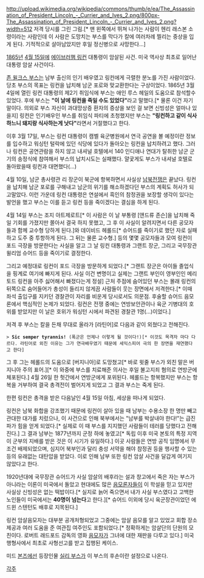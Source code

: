 http://upload.wikimedia.org/wikipedia/commons/thumb/e/ea/The_Assassination_of_President_Lincoln_-_Currier_and_Ives_2.png/800px-The_Assassination_of_President_Lincoln_-_Currier_and_Ives_2.png?width=512
저격 당시를 그린 그림.[* 맨 왼쪽에서 뛰쳐 나가는 사람이 헨리 래스본 소령이라는 사람인데 이 사람은 도망치는 부스를 막다가 칼에 여러차례 찔리는 중상을 입게 된다. 기적적으로 살아남았지만 후일 정신병으로 사망한다...]

[[1865년]] [[4월 15일]]에 [[에이브러햄 링컨]] 대통령이 암살된 사건. 미국 역사상 최초로 일어난 대통령 암살 사건이다.

[[존 윌크스 부스]]는 남부 출신의 인기 배우였고 링컨에게 극렬한 분노를 가진 사람이었다. 당초 부스의 목표는 링컨을 납치해 남군 포로와 맞교환한다는 구상이었다. 1865년 3월 4일에 열린 링컨 대통령의 제2기 취임식에 부스는 애인 루스 헤일의 도움으로 참석할수 있었다. 후에 부스는 '''"이 날에 링컨을 죽일 수도 있었다"'''라고 말했다.[* 물론 이건 자기 말이다. 의외로 부스 자신이 과대망상증 환자의 증상을 보인 걸 보면 신빙성은 얼마나 있을지] 링컨은 인기배우인 부스를 취임식 파티에 초청했지만 부스는 '''"링컨하고 같이 식사하느니 돼지랑 식사하는게 낫다"'''라면서 거절했다고 한다.

이후 3월 17일, 부스는 링컨 대통령이 캠벨 육군병원에서 연극 공연을 볼 예정이란 정보를 입수하고 워싱턴 털락에 있던 식당에 있다가 돌아오는 링컨을 납치하려고 했다. 그러나 링컨은 공연관람을 하지 않고 내셔널 호텔에서 140 인디애나 연대가 탈취한 남군 군기의 송정식에 참여해서 부스의 납치시도는 실패했다. 얄궃게도 부스가 내셔널 호텔로 돌아왔을때 링컨과 대면했다(...)

4월 10일, 남군 총사령관 리 장군이 북군에 항복하면서 사실상 [[남북전쟁]]은 끝났다. 링컨을 납치해 남군 포로를 구해내고 남군의 위기를 해소하겠다던 부스의 계획도 허사가 되고말았다. 이런 가운데 링컨 대통령은 연설에서 흑인의 참정권을 보장할 생각이 있다는 발언을 했고 부스는 이를 듣고 링컨 등을 죽이겠다는 결심을 하게 된다.

4월 14일 부스는 조지 아트제로트[* 이 사람은 이 날 부통령 [앤드류 존슨]을 납치해 죽일 기회를 가졌지만 쫄아서 결국 하지 못했고, 그 후 이 사실이 알려지면서 다른 공모자들과 함께 교수형 당하게 된다.]와 데이비드 헤롤드[* 슈어드를 죽이기로 했던 자로 실패하고 도주 중 투항하게 된다. 그 뒤는 물론 교수형.] 등의 몇몇 공모자들과 모여 링컨이 포드 극장을 방문한다는 사실을 알고 그 날 링컨 대통령과 그랜트 장군, 그리고 국무장관 윌리엄 슈어드 등을 죽이기로 결정한다.

그리고 예정대로 링컨이 포드 극장을 방문하게 되었다.[* 그랜트 장군은 아이들 졸업식을 핑계로 여기에 빠지게 된다. 사실 이건 변명이고 실제는 그랜트 부인이 영부인인 메리 토드 링컨을 아주 싫어해서 빠졌다는게 정설] 근처 주점에 숨어있던 부스는 몰래 링컨의 뒤쪽으로 숨어들어가 총성이 들리지 않게끔 사람들이 웃는 장면에서 저격한다.[* 이때 좌석 출입구를 지키던 경찰관이 자리를 비운게 당시로서도 의문점. 후술할 슈어드 음모론에서 핵심적인 논제가 되었다. 링컨은 전쟁 중에는 연방보안관이나 육군 기병대의 호위를 받았지만 이 날은 호위가 워싱턴 시에서 파견된 경찰관  1명(...)이었다.] 

저격 후 부스는 칼을 든채 무대로 올라가 [라틴어]로 다음과 같이 외쳤다고 전해진다.
 > '''Sic semper tyrannis!''' (폭군은 언제나 이렇게 될 것이다!)[* 이것도 목격자 마다 다르다. 라틴어로 외친 이유는 그가 연극배우였기 때문에 세익스피어 극의 한 장면을 재연했다고 한다]

그 후 그는 헤롤드의 도움으로 [버지니아]로 도망쳤고[* 바로 윗줄 부스가 외친 말은 버지니아 주의 표어.][* 이 와중에 부스를 치료해준 의사는 후일 불고지죄 혐의로 연방군에 체포된다.] 4월 26일 한 헛간에서 연방군에게 포위된다. 헤롤드는 항복했지만 부스는 항복을 거부하여 결국 총격전이 벌어지게 되었고 그 결과 부스는 죽게 된다.

한편 링컨은 총격을 받은 다음날인 4월 15일 아침, 세상을 떠나게 되었다.

링컨은 남북 화합을 강조했기 때문에 링컨이 살아 있을 때 남부는 수용소장 한 명만 빼고 관대한 대가를 치렀으나, 이 사건으로 인해 북부에서는 "남부를 박살내야 한다!"는 급진파가 힘을 얻게 되었다.[* 실제로 이 때 부스를 지지했던 사람들이 테러를 당했다고 전해진다.] 그 결과 남부는 1877년까지 군정 하에 놓였고[* 독립 이후 미국 본토의 특정 지역이 군부의 지배를 받은 것은 이 시기가 유일하다.] 이곳 사람들은 연방 공직 임명에서 무조건 배제되었으며, 심지어 북부인과 달리 충성 서약을 해야 참정권 등을 행사할 수 있는 등의 유래없는 대탄압을 받았다. 이로 인해 남부 또한 링컨 암살 사건을 달갑게 여기지 않았다고 한다.

1920년대에 국무장관 슈어드가 사실 암살의 배후라는 설과 창고에서 죽은 자는 부스가 아니라는 이론이 미국에서 돌았고 현대에도 많은 [[음모론자]]들이 이 학설을 믿고 있지만 사실상 신빙성은 없는 떡밥이다.[* 실지로 늙어 죽으면서 내가 사실 부스였다고 고백한 노인들이 미국에서는 '''40명이 넘는다'''고 한다.][* 슈어드 이외에 당시 육군장관이었던 에드윈 스텐턴도 배후로 지목된다.]

링컨 암살음모자는 대부분 공개처형되었고 그중에는 암살 음모를 알고 있었고 회합 장소 제공과 여러 도움을 준 여관집 여주인도 포함되었다.[* 정확하게는 암살단의 단원의 모친이다. 로버트 래드포드 감독의 영화 [[음모자]]가 그녀에 대한 재판을 다루고 있다.] 미국 행형사에서 최초로 사형선고를 받고 집행된 케이스.

미드 [[본즈]]에선 등장인물 [[실리 부스]]가 이 부스의 후손이란 설정으로 나온다.

[[각주]]
